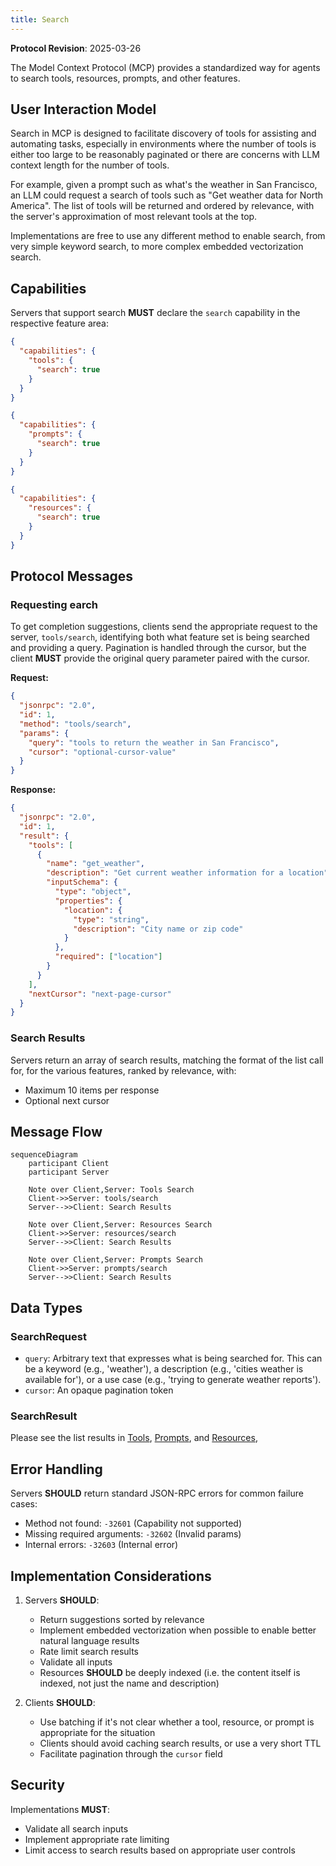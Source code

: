 ```yaml
---
title: Search
---
```


<Info>**Protocol Revision**: 2025-03-26</Info>

The Model Context Protocol (MCP) provides a standardized way for agents to search tools,
resources, prompts, and other features.

## User Interaction Model

Search in MCP is designed to facilitate discovery of tools for assisting and automating
tasks, especially in environments where the number of tools is either too large to be
reasonably paginated or there are concerns with LLM context length for the number of tools.

For example, given a prompt such as what's the weather in San Francisco, an LLM could
request a search of tools such as "Get weather data for North America". The list of tools
will be returned and ordered by relevance, with the server's approximation of most relevant
tools at the top.

Implementations are free to use any different method to enable search, from very simple
keyword search, to more complex embedded vectorization search.

## Capabilities

Servers that support search **MUST** declare the `search` capability in the respective
feature area:

```json
{
  "capabilities": {
    "tools": {
      "search": true
    }
  }
}
```

```json
{
  "capabilities": {
    "prompts": {
      "search": true
    }
  }
}
```

```json
{
  "capabilities": {
    "resources": {
      "search": true
    }
  }
}
```

## Protocol Messages

### Requesting earch

To get completion suggestions, clients send the appropriate request to the server, `tools/search`,
identifying both what feature set is being searched and providing a query. Pagination is handled
through the cursor, but the client **MUST** provide the original query parameter paired with the
cursor.

**Request:**

```json
{
  "jsonrpc": "2.0",
  "id": 1,
  "method": "tools/search",
  "params": {
    "query": "tools to return the weather in San Francisco",
    "cursor": "optional-cursor-value"
  }
}
```

**Response:**

```json
{
  "jsonrpc": "2.0",
  "id": 1,
  "result": {
    "tools": [
      {
        "name": "get_weather",
        "description": "Get current weather information for a location",
        "inputSchema": {
          "type": "object",
          "properties": {
            "location": {
              "type": "string",
              "description": "City name or zip code"
            }
          },
          "required": ["location"]
        }
      }
    ],
    "nextCursor": "next-page-cursor"
  }
}
```

### Search Results

Servers return an array of search results, matching the format of the list call for, for the
various features, ranked by relevance, with:

- Maximum 10 items per response
- Optional next cursor

## Message Flow

```mermaid
sequenceDiagram
    participant Client
    participant Server

    Note over Client,Server: Tools Search
    Client->>Server: tools/search
    Server-->>Client: Search Results

    Note over Client,Server: Resources Search
    Client->>Server: resources/search
    Server-->>Client: Search Results

    Note over Client,Server: Prompts Search
    Client->>Server: prompts/search
    Server-->>Client: Search Results
```

## Data Types

### SearchRequest

- `query`: Arbitrary text that expresses what is being searched for. This can be a keyword (e.g., 'weather'), a description (e.g., 'cities weather is available for'), or a use case (e.g., 'trying to generate weather reports').
- `cursor`: An opaque pagination token

### SearchResult
Please see the list results in [Tools](/specification/2025-03-26/server/tools),
[Prompts](/specification/2025-03-26/server/prompts), and [Resources](/specification/2025-03-26/server/resources),

## Error Handling

Servers **SHOULD** return standard JSON-RPC errors for common failure cases:

- Method not found: `-32601` (Capability not supported)
- Missing required arguments: `-32602` (Invalid params)
- Internal errors: `-32603` (Internal error)

## Implementation Considerations

1. Servers **SHOULD**:
   - Return suggestions sorted by relevance
   - Implement embedded vectorization when possible to enable better natural language results
   - Rate limit search results
   - Validate all inputs
   - Resources **SHOULD** be deeply indexed (i.e. the content itself is indexed, not just the name and description)

2. Clients **SHOULD**:
   - Use batching if it's not clear whether a tool, resource, or prompt is appropriate for the situation
   - Clients should avoid caching search results, or use a very short TTL
   - Facilitate pagination through the `cursor` field

## Security

Implementations **MUST**:

- Validate all search inputs
- Implement appropriate rate limiting
- Limit access to search results based on appropriate user controls
